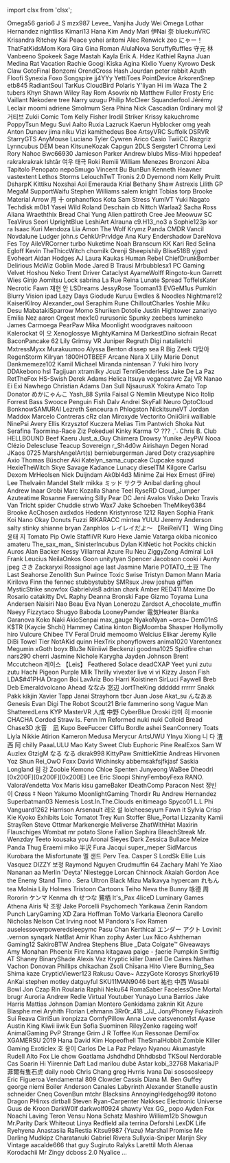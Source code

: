 ﻿import clsx from 'clsx';


<!-- Reminder that not only HTML chars have to be escaped, MDX chars also need to be (such as a space followed by an underscore). -->
<Patronelt k="0" ias="1" sp="0" >Omega56</Patronelt> <Patronelt k="0" ias="0" sp="0" >gario6</Patronelt> <Patronelt k="0" ias="1" sp="0" >J S</Patronelt> <Patronelt k="0" ias="1" sp="0" >mzx987</Patronelt> <Patronelt k="0" ias="1" sp="0" >Levee&#0095;</Patronelt> 
<Patronelt k="0" ias="1" sp="0" >Vanjiha</Patronelt> <Patronelt k="0" ias="0" sp="0" >Judy Wei</Patronelt> <Patronelt k="0" ias="1" sp="0" >Omega</Patronelt> <Patronelt k="0" ias="1" sp="0" >Lothar Hernandez</Patronelt> <Patronelt k="0" ias="1" sp="0" >nightliss</Patronelt> 
<Patronelt k="0" ias="1" sp="0" >Kimari13</Patronelt> <Patronelt k="0" ias="1" sp="0" >Hana Kim</Patronelt> <Patronelt k="0" ias="1" sp="0" >Andy</Patronelt> <Patronelt k="0" ias="1" sp="0" >Mari</Patronelt> <Patronelt k="0" ias="0" sp="0" >伊Nai 奈</Patronelt> 
<Patronelt k="0" ias="1" sp="0" >bluekunVRC</Patronelt> <Patronelt k="0" ias="1" sp="0" >Krisandra Ritchey</Patronelt> <Patronelt k="0" ias="0" sp="0" >Kai Peace</Patronelt> <Patronelt k="0" ias="1" sp="0" >yohei aritomi</Patronelt> <Patronelt k="0" ias="1" sp="0" >Alec Renwick</Patronelt> 
<Patronelt k="0" ias="0" sp="0" >zeo</Patronelt> <Patronelt k="0" ias="1" sp="0" >にゃー！</Patronelt> <Patronelt k="0" ias="1" sp="0" >ThatFatKidsMom</Patronelt> <Patronelt k="0" ias="0" sp="0" >Kora Gira</Patronelt> <Patronelt k="0" ias="1" sp="0" >Gina Roman</Patronelt> 
<Patronelt k="0" ias="1" sp="0" >AlulaNova</Patronelt> <Patronelt k="0" ias="1" sp="0" >ScruffyRuffles</Patronelt> <Patronelt k="0" ias="1" sp="0" >守元 林</Patronelt> <Patronelt k="0" ias="1" sp="0" >Vanbeeno</Patronelt> <Patronelt k="0" ias="1" sp="0" >Spokeek</Patronelt> 
<Patronelt k="0" ias="0" sp="0" >Sage Mastah</Patronelt> <Patronelt k="0" ias="1" sp="0" >Kayla</Patronelt> <Patronelt k="0" ias="0" sp="0" >Erik A&#0046; Hdez</Patronelt> <Patronelt k="0" ias="1" sp="0" >Kathiel Rayna</Patronelt> <Patronelt k="0" ias="1" sp="0" >Juan Medina</Patronelt> 
<Patronelt k="0" ias="1" sp="0" >Rat Vacation</Patronelt> <Patronelt k="0" ias="1" sp="0" >Rachie</Patronelt> <Patronelt k="0" ias="1" sp="0" >Googi</Patronelt> <Patronelt k="0" ias="1" sp="0" >Kiska Agina</Patronelt> <Patronelt k="0" ias="1" sp="0" >Kixlio Yueny</Patronelt> 
<Patronelt k="0" ias="0" sp="0" >Kyrowo</Patronelt> <Patronelt k="0" ias="1" sp="0" >Desk Claw</Patronelt> <Patronelt k="0" ias="0" sp="0" >GotoFinal</Patronelt> <Patronelt k="0" ias="1" sp="0" >Bonzomi</Patronelt> <Patronelt k="0" ias="0" sp="0" >OrendCross</Patronelt> 
<Patronelt k="0" ias="1" sp="0" >Hash Jourdan</Patronelt> <Patronelt k="0" ias="1" sp="0" >peter rabbit</Patronelt> <Patronelt k="0" ias="1" sp="0" >Azuth</Patronelt> <Patronelt k="0" ias="0" sp="0" >Floofi</Patronelt> <Patronelt k="0" ias="1" sp="0" >Synexia Foxo</Patronelt> 
<Patronelt k="0" ias="1" sp="0" >Songspire</Patronelt> <Patronelt k="0" ias="1" sp="0" >jj4YYy</Patronelt> <Patronelt k="0" ias="0" sp="0" >YettiToes</Patronelt> <Patronelt k="0" ias="1" sp="0" >PointDevice</Patronelt> <Patronelt k="0" ias="1" sp="0" >ArkorenSnep</Patronelt> 
<Patronelt k="0" ias="1" sp="0" >etb845</Patronelt> <Patronelt k="0" ias="1" sp="0" >RadiantSoul</Patronelt> <Patronelt k="0" ias="1" sp="0" >TarKus</Patronelt> <Patronelt k="0" ias="0" sp="0" >CloudBird</Patronelt> <Patronelt k="0" ias="0" sp="0" >Polaris</Patronelt> 
<Patronelt k="0" ias="1" sp="0" >Y&#0039;liyan</Patronelt> <Patronelt k="0" ias="1" sp="0" >Hi im Waza</Patronelt> <Patronelt k="0" ias="1" sp="0" >The 2 tubers</Patronelt> <Patronelt k="0" ias="1" sp="0" >Khyn</Patronelt> <Patronelt k="0" ias="1" sp="0" >Shawn Wiley</Patronelt> 
<Patronelt k="0" ias="1" sp="0" >Ray Rom</Patronelt> <Patronelt k="0" ias="1" sp="0" >Asovrix</Patronelt> <Patronelt k="0" ias="1" sp="0" >nb</Patronelt> <Patronelt k="0" ias="0" sp="0" >Matthew Fuller</Patronelt> <Patronelt k="0" ias="0" sp="0" >Frosty</Patronelt> 
<Patronelt k="0" ias="0" sp="0" >Eric Vaillant</Patronelt> <Patronelt k="0" ias="0" sp="0" >Nekodere</Patronelt> <Patronelt k="0" ias="1" sp="0" >tree</Patronelt> <Patronelt k="0" ias="1" sp="0" >Narry</Patronelt> <Patronelt k="0" ias="1" sp="0" >uzugu</Patronelt> 
<Patronelt k="0" ias="1" sp="0" >Philip McCleer</Patronelt> <Patronelt k="0" ias="1" sp="0" >Squanderfool</Patronelt> <Patronelt k="0" ias="1" sp="0" >Jérémy Leclair</Patronelt> <Patronelt k="0" ias="1" sp="0" >moomi</Patronelt> <Patronelt k="0" ias="1" sp="0" >adriene</Patronelt> 
<Patronelt k="0" ias="1" sp="0" >Smolmum</Patronelt> <Patronelt k="0" ias="1" sp="0" >Sera Phina</Patronelt> <Patronelt k="0" ias="1" sp="0" >Nick</Patronelt> <Patronelt k="0" ias="0" sp="0" >Cascadian</Patronelt> <Patronelt k="0" ias="1" sp="0" >0rdinary</Patronelt> 
<Patronelt k="0" ias="1" sp="0" >mol</Patronelt> <Patronelt k="0" ias="1" sp="0" >양거티브</Patronelt> <Patronelt k="0" ias="1" sp="0" >Zukii</Patronelt> <Patronelt k="0" ias="1" sp="0" >Comic Tom</Patronelt> <Patronelt k="0" ias="1" sp="0" >Kelly Fisher</Patronelt> 
<Patronelt k="0" ias="1" sp="0" >Irodil Striker</Patronelt> <Patronelt k="0" ias="1" sp="0" >Krissy</Patronelt> <Patronelt k="0" ias="1" sp="0" >kakuchrome</Patronelt> <Patronelt k="0" ias="0" sp="0" >PoppyTsun</Patronelt> <Patronelt k="0" ias="1" sp="0" >Megu</Patronelt> 
<Patronelt k="0" ias="1" sp="0" >Suvi Aalto</Patronelt> <Patronelt k="0" ias="0" sp="0" >Ruxia</Patronelt> <Patronelt k="0" ias="1" sp="0" >Lazruck</Patronelt> <Patronelt k="0" ias="0" sp="0" >Kaerun</Patronelt> <Patronelt k="0" ias="1" sp="0" >Hyblocker</Patronelt> 
<Patronelt k="0" ias="0" sp="0" >omg yeah</Patronelt> <Patronelt k="0" ias="1" sp="0" >Anton Dunaev</Patronelt> <Patronelt k="0" ias="1" sp="0" >jima niku</Patronelt> <Patronelt k="0" ias="1" sp="0" >Vizi</Patronelt> <Patronelt k="0" ias="0" sp="0" >kamithedeus</Patronelt> 
<Patronelt k="0" ias="1" sp="0" >Bee</Patronelt> <Patronelt k="0" ias="1" sp="0" >ArtsyVRC</Patronelt> <Patronelt k="0" ias="1" sp="0" >Suffolk</Patronelt> <Patronelt k="0" ias="1" sp="0" >DSRVR</Patronelt> <Patronelt k="0" ias="1" sp="0" >StarryGTS</Patronelt> 
<Patronelt k="0" ias="1" sp="0" >AnyMouse</Patronelt> <Patronelt k="0" ias="1" sp="0" >Luciano Tyler</Patronelt> <Patronelt k="0" ias="0" sp="0" >Cywren</Patronelt> <Patronelt k="0" ias="0" sp="0" >Arico</Patronelt> <Patronelt k="0" ias="1" sp="0" >Casio</Patronelt> 
<Patronelt k="0" ias="1" sp="0" >TwiiCC</Patronelt> <Patronelt k="0" ias="1" sp="0" >Razgriz</Patronelt> <Patronelt k="0" ias="0" sp="0" >Lynncubus</Patronelt> <Patronelt k="0" ias="1" sp="0" >DEM bean</Patronelt> <Patronelt k="0" ias="1" sp="0" >KitsuneKozak</Patronelt> 
<Patronelt k="0" ias="1" sp="0" >Capgun</Patronelt> <Patronelt k="0" ias="1" sp="0" >2DLS</Patronelt> <Patronelt k="0" ias="0" sp="0" >Sergster1</Patronelt> <Patronelt k="0" ias="0" sp="0" >Chroma</Patronelt> <Patronelt k="0" ias="1" sp="0" >Lexi</Patronelt> 
<Patronelt k="0" ias="1" sp="0" >Rory</Patronelt> <Patronelt k="0" ias="1" sp="0" >Nahoc</Patronelt> <Patronelt k="0" ias="1" sp="0" >Bwc66930</Patronelt> <Patronelt k="0" ias="1" sp="0" >Jamieson Parker</Patronelt> <Patronelt k="0" ias="0" sp="0" >Andrew</Patronelt> 
<Patronelt k="0" ias="1" sp="0" >blubs</Patronelt> <Patronelt k="0" ias="1" sp="0" >Miss&#0045;Mixi</Patronelt> <Patronelt k="0" ias="1" sp="0" >hppedeaf</Patronelt> <Patronelt k="0" ias="1" sp="0" >rakrakrakrak</Patronelt> <Patronelt k="0" ias="1" sp="0" >Ishtãr</Patronelt> 
<Patronelt k="0" ias="1" sp="0" >여우 태극</Patronelt> <Patronelt k="0" ias="1" sp="0" >Roki</Patronelt> <Patronelt k="0" ias="0" sp="0" >Remiii</Patronelt> <Patronelt k="0" ias="0" sp="0" >William Menezes Bronzoni</Patronelt> <Patronelt k="0" ias="1" sp="0" >Aiba</Patronelt> 
<Patronelt k="0" ias="1" sp="0" >Tapitolo Penopato</Patronelt> <Patronelt k="0" ias="1" sp="0" >nepoSmugo</Patronelt> <Patronelt k="0" ias="1" sp="0" >Vincent Bu</Patronelt> <Patronelt k="0" ias="1" sp="0" >BunBun</Patronelt> <Patronelt k="0" ias="1" sp="0" >Kenneth Heavner</Patronelt> 
<Patronelt k="0" ias="0" sp="0" >vastextent</Patronelt> <Patronelt k="0" ias="0" sp="0" >Lethos Storms</Patronelt> <Patronelt k="0" ias="1" sp="0" >LelouchTwT</Patronelt> <Patronelt k="0" ias="0" sp="0" >Tronis 2&#0046;0</Patronelt> <Patronelt k="0" ias="0" sp="0" >Dyemond</Patronelt> 
<Patronelt k="0" ias="0" sp="0" >nom</Patronelt> <Patronelt k="0" ias="1" sp="0" >Kelly Pruitt</Patronelt> <Patronelt k="0" ias="1" sp="0" >DsharpK</Patronelt> <Patronelt k="0" ias="1" sp="0" >Kittiku</Patronelt> <Patronelt k="0" ias="0" sp="0" >Noxshai</Patronelt> 
<Patronelt k="0" ias="1" sp="0" >Aoi Emerauda</Patronelt> <Patronelt k="0" ias="0" sp="0" >Krial</Patronelt> <Patronelt k="0" ias="1" sp="0" >Bethany Shaw</Patronelt> <Patronelt k="0" ias="0" sp="0" >Astrexis</Patronelt> <Patronelt k="0" ias="0" sp="0" >Lilith GP</Patronelt> 
<Patronelt k="0" ias="1" sp="0" >MegaM</Patronelt> <Patronelt k="0" ias="1" sp="0" >SupportWaifu</Patronelt> <Patronelt k="0" ias="1" sp="0" >Stephen Williams</Patronelt> <Patronelt k="0" ias="0" sp="0" >salem knight</Patronelt> <Patronelt k="0" ias="1" sp="0" >Tobias torp</Patronelt> 
<Patronelt k="0" ias="1" sp="0" >Brooke</Patronelt> <Patronelt k="0" ias="0" sp="0" >Material Arrow</Patronelt> <Patronelt k="0" ias="0" sp="0" >月 十</Patronelt> <Patronelt k="0" ias="1" sp="0" >orphanofkos</Patronelt> <Patronelt k="0" ias="1" sp="0" >Kota</Patronelt> 
<Patronelt k="0" ias="0" sp="0" >Sam</Patronelt> <Patronelt k="0" ias="0" sp="0" >Stress</Patronelt> <Patronelt k="0" ias="0" sp="0" >YumiVT</Patronelt> <Patronelt k="0" ias="1" sp="0" >Yuki Nagato</Patronelt> <Patronelt k="0" ias="1" sp="0" >Techdisk</Patronelt> 
<Patronelt k="0" ias="0" sp="0" >m0b1</Patronelt> <Patronelt k="0" ias="1" sp="0" >Yasei Wild</Patronelt> <Patronelt k="0" ias="1" sp="0" >Roland Deschain</Patronelt> <Patronelt k="0" ias="1" sp="0" >cb</Patronelt> <Patronelt k="0" ias="1" sp="0" >Nittch</Patronelt> 
<Patronelt k="0" ias="0" sp="0" >Warlaa2</Patronelt> <Patronelt k="0" ias="1" sp="0" >Sacha Ross</Patronelt> <Patronelt k="0" ias="1" sp="0" >Aliana</Patronelt> <Patronelt k="0" ias="0" sp="0" >Wraeththix</Patronelt> <Patronelt k="0" ias="1" sp="0" >Bread Chai</Patronelt> 
<Patronelt k="0" ias="0" sp="0" >Yung Alien</Patronelt> <Patronelt k="0" ias="0" sp="0" >pattiroth</Patronelt> <Patronelt k="0" ias="0" sp="0" >Cree Jee</Patronelt> <Patronelt k="0" ias="0" sp="0" >Meowuw SC</Patronelt> <Patronelt k="0" ias="0" sp="0" >TeaVirus</Patronelt> 
<Patronelt k="0" ias="0" sp="0" >Seori</Patronelt> <Patronelt k="0" ias="0" sp="0" >UprightBlue</Patronelt> <Patronelt k="0" ias="0" sp="0" >LeshiArt</Patronelt> <Patronelt k="0" ias="1" sp="0" >Alrauna</Patronelt> <Patronelt k="0" ias="1" sp="0" >c9&#0046;H13&#0095;no3</Patronelt> 
<Patronelt k="0" ias="1" sp="0" >a</Patronelt> <Patronelt k="0" ias="1" sp="0" >Sophie123p</Patronelt> <Patronelt k="0" ias="0" sp="0" >kor ra</Patronelt> <Patronelt k="0" ias="1" sp="0" >Isaac Kuri Mendoza</Patronelt> <Patronelt k="0" ias="0" sp="0" >Lia</Patronelt> 
<Patronelt k="0" ias="1" sp="0" >Amon The Wolf</Patronelt> <Patronelt k="0" ias="1" sp="0" >Krymz Panda</Patronelt> <Patronelt k="0" ias="1" sp="0" >CMDR Vancil</Patronelt> <Patronelt k="0" ias="1" sp="0" >Novdalune</Patronelt> <Patronelt k="0" ias="1" sp="0" >Ludger</Patronelt> 
<Patronelt k="0" ias="1" sp="0" >john&#0046;s</Patronelt> <Patronelt k="0" ias="1" sp="0" >CehkUrPrvldge</Patronelt> <Patronelt k="0" ias="1" sp="0" >Ana Kury</Patronelt> <Patronelt k="0" ias="1" sp="0" >Endershadow</Patronelt> <Patronelt k="0" ias="1" sp="0" >DareNova</Patronelt> 
<Patronelt k="0" ias="1" sp="0" >Fes Toy</Patronelt> <Patronelt k="0" ias="1" sp="0" >AileVRCorner</Patronelt> <Patronelt k="0" ias="1" sp="0" >turbo</Patronelt> <Patronelt k="0" ias="0" sp="0" >Nuketime</Patronelt> <Patronelt k="0" ias="0" sp="0" >Noah Branscum</Patronelt> 
<Patronelt k="0" ias="0" sp="0" >KK</Patronelt> <Patronelt k="0" ias="1" sp="0" >Kari Red</Patronelt> <Patronelt k="0" ias="1" sp="0" >Selina Egloff</Patronelt> <Patronelt k="0" ias="1" sp="0" >Kevin</Patronelt> <Patronelt k="0" ias="1" sp="0" >TheThiccWitch</Patronelt> 
<Patronelt k="0" ias="1" sp="0" >chomilk</Patronelt> <Patronelt k="0" ias="0" sp="0" >Orenji</Patronelt> <Patronelt k="0" ias="1" sp="0" >Sheepishily</Patronelt> <Patronelt k="0" ias="1" sp="0" >Blise518B</Patronelt> <Patronelt k="0" ias="0" sp="0" >yjgvd</Patronelt> 
<Patronelt k="0" ias="1" sp="0" >Evoheart</Patronelt> <Patronelt k="0" ias="1" sp="0" >Aidan Hodges</Patronelt> <Patronelt k="0" ias="0" sp="0" >AJ</Patronelt> <Patronelt k="0" ias="0" sp="0" >Laura Kaukas</Patronelt> <Patronelt k="0" ias="1" sp="0" >Human Rebel</Patronelt> 
<Patronelt k="0" ias="1" sp="0" >ChiefDrunkBomber</Patronelt> <Patronelt k="0" ias="1" sp="0" >Delirious</Patronelt> <Patronelt k="0" ias="1" sp="0" >McWiz</Patronelt> <Patronelt k="0" ias="0" sp="0" >Goblin Mode</Patronelt> <Patronelt k="0" ias="1" sp="0" >Jared B Trausi</Patronelt> 
<Patronelt k="0" ias="1" sp="0" >Mrbubblesx1 PC Gaming</Patronelt> <Patronelt k="0" ias="0" sp="0" >Velvet</Patronelt> <Patronelt k="0" ias="0" sp="0" >Hoshou Neko</Patronelt> <Patronelt k="0" ias="0" sp="0" >Trent Driver</Patronelt> <Patronelt k="0" ias="1" sp="0" >Cataclyst</Patronelt> 
<Patronelt k="0" ias="1" sp="0" >AyameWolff</Patronelt> <Patronelt k="0" ias="1" sp="0" >Ringoto&#0045;kun</Patronelt> <Patronelt k="0" ias="0" sp="0" >Garrett Wies</Patronelt> <Patronelt k="0" ias="1" sp="0" >Ginjo</Patronelt> <Patronelt k="0" ias="1" sp="0" >Aomitsu</Patronelt> 
<Patronelt k="0" ias="1" sp="0" >Lock</Patronelt> <Patronelt k="0" ias="1" sp="0" >sabrina La Rue</Patronelt> <Patronelt k="0" ias="0" sp="0" >Reina</Patronelt> <Patronelt k="0" ias="1" sp="0" >Lunate Spread</Patronelt> <Patronelt k="0" ias="1" sp="0" >ToffelsKater</Patronelt> 
<Patronelt k="0" ias="1" sp="0" >Necrotic Fawn</Patronelt> <Patronelt k="0" ias="1" sp="0" >재현 안</Patronelt> <Patronelt k="0" ias="1" sp="0" >LSDreams</Patronelt> <Patronelt k="0" ias="0" sp="0" >JessyRose</Patronelt> <Patronelt k="0" ias="1" sp="0" >Tooman13</Patronelt> 
<Patronelt k="0" ias="0" sp="0" >EVGeM1us</Patronelt> <Patronelt k="0" ias="1" sp="0" >Pumkin</Patronelt> <Patronelt k="0" ias="1" sp="0" >Blurry Vision</Patronelt> <Patronelt k="0" ias="1" sp="0" >ipad</Patronelt> <Patronelt k="0" ias="1" sp="0" >Lazy Days</Patronelt> 
<Patronelt k="0" ias="0" sp="0" >Giodude</Patronelt> <Patronelt k="0" ias="1" sp="0" >Kuruu</Patronelt> <Patronelt k="0" ias="1" sp="0" >Ewdles &#0038; Noodles</Patronelt> <Patronelt k="0" ias="1" sp="0" >Nightmare12</Patronelt> <Patronelt k="0" ias="1" sp="0" >KaiserKilroy</Patronelt> 
<Patronelt k="0" ias="1" sp="0" >Alexander&#0095;owl</Patronelt> <Patronelt k="0" ias="0" sp="0" >Seraphim Rune</Patronelt> <Patronelt k="0" ias="1" sp="0" >ChilloutCharles</Patronelt> <Patronelt k="0" ias="1" sp="0" >Yoshie</Patronelt> <Patronelt k="0" ias="1" sp="0" >Miku Desu</Patronelt> 
<Patronelt k="0" ias="1" sp="0" >MabatakiSparrow</Patronelt> <Patronelt k="0" ias="1" sp="0" >Momo Shuriken</Patronelt> <Patronelt k="0" ias="1" sp="0" >Dotolie</Patronelt> <Patronelt k="0" ias="1" sp="0" >Justin Hightower</Patronelt> <Patronelt k="0" ias="1" sp="0" >zanariyo</Patronelt> 
<Patronelt k="0" ias="1" sp="0" >Emilia</Patronelt> <Patronelt k="0" ias="1" sp="0" >Nez</Patronelt> <Patronelt k="0" ias="1" sp="0" >aaron</Patronelt> <Patronelt k="0" ias="0" sp="0" >Orgest</Patronelt> <Patronelt k="0" ias="0" sp="0" >mex1c0</Patronelt> 
<Patronelt k="0" ias="1" sp="0" >rurusonic</Patronelt> <Patronelt k="0" ias="0" sp="0" >Spunky</Patronelt> <Patronelt k="0" ias="0" sp="0" >zeebees</Patronelt> <Patronelt k="0" ias="1" sp="0" >lumineko</Patronelt> <Patronelt k="0" ias="1" sp="0" >James Carmoega</Patronelt> 
<Patronelt k="0" ias="1" sp="0" >PearPaw</Patronelt> <Patronelt k="0" ias="1" sp="0" >Mika Moonlight</Patronelt> <Patronelt k="0" ias="0" sp="0" >woodgraves</Patronelt> <Patronelt k="0" ias="1" sp="0" >naitooon</Patronelt> <Patronelt k="0" ias="1" sp="0" >Kalerockat</Patronelt> 
<Patronelt k="0" ias="1" sp="0" >이 오</Patronelt> <Patronelt k="0" ias="1" sp="0" >Xenoglossye</Patronelt> <Patronelt k="0" ias="1" sp="0" >MightyKamina</Patronelt> <Patronelt k="0" ias="1" sp="0" >M</Patronelt> <Patronelt k="0" ias="1" sp="0" >DarkestDino</Patronelt> 
<Patronelt k="0" ias="0" sp="0" >siofrain</Patronelt> <Patronelt k="0" ias="0" sp="0" >Recat</Patronelt> <Patronelt k="0" ias="1" sp="0" >BaconPancake 62</Patronelt> <Patronelt k="0" ias="0" sp="0" >Lily</Patronelt> <Patronelt k="0" ias="1" sp="0" >Grimsy VR</Patronelt> 
<Patronelt k="0" ias="0" sp="0" >Juniper Regruth</Patronelt> <Patronelt k="0" ias="1" sp="0" >Digi</Patronelt> <Patronelt k="0" ias="0" sp="0" >natalietchi</Patronelt> <Patronelt k="0" ias="0" sp="0" >MxtressMyxx</Patronelt> <Patronelt k="0" ias="1" sp="0" >Murakuumoo</Patronelt> 
<Patronelt k="0" ias="1" sp="0" >Alyssa Benton</Patronelt> <Patronelt k="0" ias="0" sp="0" >dissep</Patronelt> <Patronelt k="0" ias="1" sp="0" >sea R</Patronelt> <Patronelt k="0" ias="1" sp="0" >Big Zeek</Patronelt> <Patronelt k="0" ias="1" sp="0" >다맞아</Patronelt> 
<Patronelt k="0" ias="1" sp="0" >RegenStorm</Patronelt> <Patronelt k="0" ias="1" sp="0" >Kilryan</Patronelt> <Patronelt k="0" ias="0" sp="0" >1800HOTBEEF</Patronelt> <Patronelt k="0" ias="0" sp="0" >Arcane</Patronelt> <Patronelt k="0" ias="1" sp="0" >Nara X</Patronelt> 
<Patronelt k="0" ias="0" sp="0" >Lilly Marie</Patronelt> <Patronelt k="0" ias="1" sp="0" >Donut</Patronelt> <Patronelt k="0" ias="0" sp="0" >Dankmemeze102 Kamil</Patronelt> <Patronelt k="0" ias="1" sp="0" >Michael Miranda</Patronelt> <Patronelt k="0" ias="1" sp="0" >nintensan 7</Patronelt> 
<Patronelt k="0" ias="1" sp="0" >Yuki hiro</Patronelt> <Patronelt k="0" ias="1" sp="0" >Ivory</Patronelt> <Patronelt k="0" ias="1" sp="0" >DDAkebono</Patronelt> <Patronelt k="0" ias="0" sp="0" >hsl</Patronelt> <Patronelt k="0" ias="1" sp="0" >Tagijuan</Patronelt> 
<Patronelt k="0" ias="0" sp="0" >xtramilky</Patronelt> <Patronelt k="0" ias="1" sp="0" >Jcuzi</Patronelt> <Patronelt k="0" ias="1" sp="0" >TenriGenderless</Patronelt> <Patronelt k="0" ias="1" sp="0" >Jake De La Paz</Patronelt> <Patronelt k="0" ias="1" sp="0" >RetTheFox</Patronelt> 
<Patronelt k="0" ias="0" sp="0" >HS&#0045;Swish</Patronelt> <Patronelt k="0" ias="1" sp="0" >Derek Adams</Patronelt> <Patronelt k="0" ias="1" sp="0" >Helica Itsuya</Patronelt> <Patronelt k="0" ias="1" sp="0" >vegancatvrc</Patronelt> <Patronelt k="0" ias="0" sp="0" >Zaj VR</Patronelt> 
<Patronelt k="0" ias="0" sp="0" >Nanao Ei</Patronelt> <Patronelt k="0" ias="1" sp="0" >Exi Nawhego</Patronelt> <Patronelt k="0" ias="1" sp="0" >Christian Adams</Patronelt> <Patronelt k="0" ias="0" sp="0" >Dan Sull</Patronelt> <Patronelt k="0" ias="0" sp="0" >NjsaurusX</Patronelt> 
<Patronelt k="0" ias="0" sp="0" >Yokira Amato</Patronelt> <Patronelt k="0" ias="0" sp="0" >Top Donator</Patronelt> <Patronelt k="0" ias="0" sp="0" >めかにゃんこ</Patronelt> <Patronelt k="0" ias="1" sp="0" >Yash&#0095;88</Patronelt> <Patronelt k="0" ias="1" sp="0" >Syrila</Patronelt> 
<Patronelt k="0" ias="0" sp="0" >Faisal G</Patronelt> <Patronelt k="0" ias="1" sp="0" >Nemlin</Patronelt> <Patronelt k="0" ias="0" sp="0" >Mieutype Nico</Patronelt> <Patronelt k="0" ias="0" sp="0" >Itolip</Patronelt> <Patronelt k="0" ias="0" sp="0" >Forrest</Patronelt> 
<Patronelt k="0" ias="1" sp="0" >Bass</Patronelt> <Patronelt k="0" ias="1" sp="0" >Swooce</Patronelt> <Patronelt k="0" ias="1" sp="0" >Penguin Fish</Patronelt> <Patronelt k="0" ias="0" sp="0" >Dalv Andrei</Patronelt> <Patronelt k="0" ias="1" sp="0" >SkyFall</Patronelt> 
<Patronelt k="0" ias="1" sp="0" >Neuro</Patronelt> <Patronelt k="0" ias="0" sp="0" >OptoCloud</Patronelt> <Patronelt k="0" ias="1" sp="0" >BonknowSAMURAI</Patronelt> <Patronelt k="0" ias="0" sp="0" >Lezreth Senceura</Patronelt> <Patronelt k="0" ias="1" sp="0" >n</Patronelt> 
<Patronelt k="0" ias="0" sp="0" >Phlogston</Patronelt> <Patronelt k="0" ias="0" sp="0" >NickitsuneVT</Patronelt> <Patronelt k="0" ias="0" sp="0" >Jordan Maddox</Patronelt> <Patronelt k="0" ias="0" sp="0" >Marcelo Contreras</Patronelt> <Patronelt k="0" ias="0" sp="0" >cRz clan</Patronelt> 
<Patronelt k="0" ias="0" sp="0" >Miroxyde</Patronelt> <Patronelt k="0" ias="0" sp="0" >Vectorito</Patronelt> <Patronelt k="0" ias="0" sp="0" >OniiGirii</Patronelt> <Patronelt k="0" ias="0" sp="0" >walllable</Patronelt> <Patronelt k="0" ias="0" sp="0" >NinePsi</Patronelt> 
<Patronelt k="0" ias="0" sp="0" >Avery Ellis</Patronelt> <Patronelt k="0" ias="0" sp="0" >Krzysztof Kuczera</Patronelt> <Patronelt k="0" ias="0" sp="0" >Melias</Patronelt> <Patronelt k="0" ias="1" sp="0" >Tim Pantwich</Patronelt> <Patronelt k="0" ias="1" sp="0" >Shoka Nut</Patronelt> 
<Patronelt k="0" ias="0" sp="0" >Serafina Taormina&#0045;Race</Patronelt> <Patronelt k="0" ias="0" sp="0" >Ziz</Patronelt> <Patronelt k="0" ias="1" sp="0" >Pokeduel</Patronelt> <Patronelt k="0" ias="1" sp="0" >Kinky Karma</Patronelt> <Patronelt k="0" ias="1" sp="0" >♡ &#0063;&#0063;&#0063; ˎˊ˗</Patronelt> 
<Patronelt k="0" ias="1" sp="0" >Chris B&#0046;</Patronelt> <Patronelt k="0" ias="0" sp="0" >Club HELLBOUND</Patronelt> <Patronelt k="0" ias="1" sp="0" >Beef Kaeru</Patronelt> <Patronelt k="0" ias="0" sp="0" >Just&#0095;a&#0095;Guy</Patronelt> <Patronelt k="0" ias="0" sp="0" >Chiimera</Patronelt> 
<Patronelt k="0" ias="1" sp="0" >Drowsy</Patronelt> <Patronelt k="0" ias="1" sp="0" >Yunike</Patronelt> <Patronelt k="0" ias="1" sp="0" >JeyPW</Patronelt> <Patronelt k="0" ias="0" sp="0" >Nooa</Patronelt> <Patronelt k="0" ias="0" sp="0" >Clézio Delescluse</Patronelt> 
<Patronelt k="0" ias="0" sp="0" >Teacup Sovereign</Patronelt> <Patronelt k="0" ias="0" sp="0" >r&#0095;Sh4d0w</Patronelt> <Patronelt k="0" ias="0" sp="0" >Airishayn</Patronelt> <Patronelt k="0" ias="0" sp="0" >Degen</Patronelt> <Patronelt k="0" ias="0" sp="0" >Norad</Patronelt> 
<Patronelt k="0" ias="0" sp="0" >JKaos 0725</Patronelt> <Patronelt k="0" ias="1" sp="0" >MarshAngelArt&#0040;s&#0041;</Patronelt> <Patronelt k="0" ias="0" sp="0" >bernieburgerman</Patronelt> <Patronelt k="0" ias="0" sp="0" >Jared Doty</Patronelt> <Patronelt k="0" ias="1" sp="0" >crazysaphire</Patronelt> 
<Patronelt k="0" ias="0" sp="0" >Axio</Patronelt> <Patronelt k="0" ias="1" sp="0" >Thomas Büscher</Patronelt> <Patronelt k="0" ias="1" sp="0" >Aki</Patronelt> <Patronelt k="0" ias="0" sp="0" >Katelyn&#0095;sama&#0095;cupcake Cupcake squad</Patronelt> <Patronelt k="0" ias="0" sp="0" >HexieTheWitch</Patronelt> 
<Patronelt k="0" ias="1" sp="0" >Skye Savage</Patronelt> <Patronelt k="0" ias="1" sp="0" >Kadance Lunacy</Patronelt> <Patronelt k="0" ias="0" sp="0" >dieselTM</Patronelt> <Patronelt k="0" ias="0" sp="0" >Kilgore</Patronelt> <Patronelt k="0" ias="1" sp="0" >Carlsu</Patronelt> 
<Patronelt k="0" ias="0" sp="0" >Dexom</Patronelt> <Patronelt k="0" ias="0" sp="0" >MrHeolsen</Patronelt> <Patronelt k="0" ias="0" sp="0" >Nick Duijndam</Patronelt> <Patronelt k="0" ias="0" sp="0" >Ak0bl4d3</Patronelt> <Patronelt k="0" ias="0" sp="0" >Minime</Patronelt> 
<Patronelt k="0" ias="1" sp="0" >Zai Hex</Patronelt> <Patronelt k="0" ias="1" sp="0" >Ernest &#0040;iFire&#0041; Lee</Patronelt> <Patronelt k="0" ias="1" sp="0" >Thelvaën Mandel</Patronelt> <Patronelt k="0" ias="0" sp="0" >Stellr</Patronelt> <Patronelt k="0" ias="0" sp="0" >mikka</Patronelt> 
<Patronelt k="0" ias="1" sp="0" >ミッド サクラ</Patronelt> <Patronelt k="0" ias="1" sp="0" >Anibal</Patronelt> <Patronelt k="0" ias="1" sp="0" >darling ghoul</Patronelt> <Patronelt k="0" ias="1" sp="0" >Andrew</Patronelt> <Patronelt k="0" ias="1" sp="0" >Inaar</Patronelt> 
<Patronelt k="0" ias="0" sp="0" >Grobi</Patronelt> <Patronelt k="0" ias="0" sp="0" >Marc Kozalla</Patronelt> <Patronelt k="0" ias="1" sp="0" >Shane Teel</Patronelt> <Patronelt k="0" ias="0" sp="0" >RyseRD</Patronelt> <Patronelt k="0" ias="1" sp="0" >Cloud&#0095;Jumper</Patronelt> 
<Patronelt k="0" ias="1" sp="0" >Azuteatime</Patronelt> <Patronelt k="0" ias="0" sp="0" >Rosanne Faerwing</Patronelt> <Patronelt k="0" ias="0" sp="0" >Silly Pear</Patronelt> <Patronelt k="0" ias="0" sp="0" >DC</Patronelt> <Patronelt k="0" ias="0" sp="0" >Jeni Avalos</Patronelt> 
<Patronelt k="0" ias="1" sp="0" >Visko</Patronelt> <Patronelt k="0" ias="1" sp="0" >Deko</Patronelt> <Patronelt k="0" ias="1" sp="0" >Travis Van Tricht</Patronelt> <Patronelt k="0" ias="0" sp="0" >spider</Patronelt> <Patronelt k="0" ias="0" sp="0" >Chuddie</Patronelt> 
<Patronelt k="0" ias="0" sp="0" >strwb</Patronelt> <Patronelt k="0" ias="0" sp="0" >Wax7</Patronelt> <Patronelt k="0" ias="0" sp="0" >Jake Schoeben</Patronelt> <Patronelt k="0" ias="1" sp="0" >TheMikey6384</Patronelt> <Patronelt k="0" ias="0" sp="0" >Brooke</Patronelt> 
<Patronelt k="0" ias="1" sp="0" >AcChosen</Patronelt> <Patronelt k="0" ias="0" sp="0" >axdxdos</Patronelt> <Patronelt k="0" ias="0" sp="0" >Hedenn</Patronelt> <Patronelt k="0" ias="0" sp="0" >Kristynrose 1212</Patronelt> <Patronelt k="0" ias="0" sp="0" >Rayen</Patronelt> 
<Patronelt k="0" ias="0" sp="0" >Sophia</Patronelt> <Patronelt k="0" ias="0" sp="0" >Frank</Patronelt> <Patronelt k="0" ias="1" sp="0" >Koi Nano</Patronelt> <Patronelt k="0" ias="0" sp="0" >Okay Donuts</Patronelt> <Patronelt k="0" ias="1" sp="0" >Fuzzi</Patronelt> 
<Patronelt k="0" ias="0" sp="0" >RIKARACC</Patronelt> <Patronelt k="0" ias="0" sp="0" >mintea</Patronelt> <Patronelt k="0" ias="0" sp="0" >YUUU</Patronelt> <Patronelt k="0" ias="1" sp="0" >Jeremy Anderson</Patronelt> <Patronelt k="0" ias="0" sp="0" >salty</Patronelt> 
<Patronelt k="0" ias="1" sp="0" >stinky</Patronelt> <Patronelt k="0" ias="0" sp="0" >shianne bryan</Patronelt> <Patronelt k="0" ias="0" sp="0" >Zanphlos</Patronelt> <Patronelt k="0" ias="1" sp="0" >レイレイだよ～ 【ReiReiVT】</Patronelt> <Patronelt k="0" ias="1" sp="0" >Wing Ding</Patronelt> 
<Patronelt k="0" ias="0" sp="0" >윤태 지</Patronelt> <Patronelt k="0" ias="0" sp="0" >Tomato</Patronelt> <Patronelt k="0" ias="0" sp="0" >Pip Owle</Patronelt> <Patronelt k="0" ias="0" sp="0" >StaffiiVR</Patronelt> <Patronelt k="0" ias="0" sp="0" >Kuro Hexe</Patronelt> 
<Patronelt k="0" ias="0" sp="0" >Jamie Vatarga</Patronelt> <Patronelt k="0" ias="1" sp="0" >okiba niconico</Patronelt> <Patronelt k="0" ias="0" sp="0" >amateru</Patronelt> <Patronelt k="0" ias="1" sp="0" >The&#0095;sax&#0095;man&#0095;</Patronelt> <Patronelt k="0" ias="0" sp="0" >SinisterIncubus</Patronelt> 
<Patronelt k="0" ias="0" sp="0" >Dylan</Patronelt> <Patronelt k="0" ias="0" sp="0" >KitNetic</Patronelt> <Patronelt k="0" ias="0" sp="0" >hot Pockits chickin</Patronelt> <Patronelt k="0" ias="0" sp="0" >Auros</Patronelt> <Patronelt k="0" ias="0" sp="0" >Alan Backer</Patronelt> 
<Patronelt k="0" ias="1" sp="0" >Nessy Villarreal</Patronelt> <Patronelt k="0" ias="1" sp="0" >Azure</Patronelt> <Patronelt k="0" ias="1" sp="0" >Ru Neu</Patronelt> <Patronelt k="0" ias="0" sp="0" >ZiggyZong</Patronelt> <Patronelt k="0" ias="0" sp="0" >Admiral Loli</Patronelt> 
<Patronelt k="0" ias="0" sp="0" >Frank</Patronelt> <Patronelt k="0" ias="0" sp="0" >Leucius</Patronelt> <Patronelt k="0" ias="1" sp="0" >NeilaOnkos</Patronelt> <Patronelt k="0" ias="1" sp="0" >Goon</Patronelt> <Patronelt k="0" ias="0" sp="0" >unitytyan</Patronelt> 
<Patronelt k="0" ias="0" sp="0" >Spencer Jacobson</Patronelt> <Patronelt k="0" ias="0" sp="0" >cooki i</Patronelt> <Patronelt k="0" ias="0" sp="0" >Aunty jpeg</Patronelt> <Patronelt k="0" ias="1" sp="0" >さき</Patronelt> <Patronelt k="0" ias="0" sp="0" >Zackaryxi Rossignol</Patronelt> 
<Patronelt k="0" ias="0" sp="0" >age last</Patronelt> <Patronelt k="0" ias="1" sp="0" >Jasmine Marie</Patronelt> <Patronelt k="0" ias="0" sp="0" >POTATO&#0095;土豆</Patronelt> <Patronelt k="0" ias="1" sp="0" >The Last Seahorse</Patronelt> <Patronelt k="0" ias="0" sp="0" >Zenolith</Patronelt> 
<Patronelt k="0" ias="0" sp="0" >Sun Pwince</Patronelt> <Patronelt k="0" ias="1" sp="0" >Toxic Swise</Patronelt> <Patronelt k="0" ias="0" sp="0" >Tristyn</Patronelt> <Patronelt k="0" ias="0" sp="0" >Damon Mann</Patronelt> <Patronelt k="0" ias="0" sp="0" >Maria Kirilova</Patronelt> 
<Patronelt k="0" ias="1" sp="0" >Finn the fennec</Patronelt> <Patronelt k="0" ias="0" sp="0" >stubbystubby</Patronelt> <Patronelt k="0" ias="0" sp="0" >SMRsux Jrew</Patronelt> <Patronelt k="0" ias="1" sp="0" >joshua giffen</Patronelt> <Patronelt k="0" ias="0" sp="0" >MysticStrike</Patronelt> 
<Patronelt k="0" ias="0" sp="0" >snowfox</Patronelt> <Patronelt k="0" ias="1" sp="0" >Gabrielvis8</Patronelt> <Patronelt k="0" ias="0" sp="0" >adrian chark</Patronelt> <Patronelt k="0" ias="0" sp="0" >Amber</Patronelt> <Patronelt k="0" ias="1" sp="0" >RED411</Patronelt> 
<Patronelt k="0" ias="0" sp="0" >Maxime Do Rosario</Patronelt> <Patronelt k="0" ias="0" sp="0" >catakitty</Patronelt> <Patronelt k="0" ias="0" sp="0" >DvL Raphy</Patronelt> <Patronelt k="0" ias="0" sp="0" >Deanna Bronski</Patronelt> <Patronelt k="0" ias="1" sp="0" >Fape</Patronelt> 
<Patronelt k="0" ias="0" sp="0" >Gizmo</Patronelt> <Patronelt k="0" ias="1" sp="0" >Toyama</Patronelt> <Patronelt k="0" ias="0" sp="0" >Luna Andersen</Patronelt> <Patronelt k="0" ias="1" sp="0" >Naisiri Nao</Patronelt> <Patronelt k="0" ias="0" sp="0" >Beau</Patronelt> 
<Patronelt k="0" ias="1" sp="0" >Eva Nyan</Patronelt> <Patronelt k="0" ias="0" sp="0" >Lonerozu</Patronelt> <Patronelt k="0" ias="1" sp="0" >Zardsot</Patronelt> <Patronelt k="0" ias="1" sp="0" >A&#0095;chocolate&#0095;muffin</Patronelt> <Patronelt k="0" ias="0" sp="0" >Naeyy</Patronelt> 
<Patronelt k="0" ias="0" sp="0" >Fizzytaco</Patronelt> <Patronelt k="0" ias="0" sp="0" >Shugyo</Patronelt> <Patronelt k="0" ias="0" sp="0" >Baboda</Patronelt> <Patronelt k="0" ias="1" sp="0" >LooneyPwnder</Patronelt> <Patronelt k="0" ias="0" sp="0" >電気Heater</Patronelt> 
<Patronelt k="0" ias="1" sp="0" >Bianka Garanova</Patronelt> <Patronelt k="0" ias="1" sp="0" >Koko Naki</Patronelt> <Patronelt k="0" ias="1" sp="0" >AkioSenpai</Patronelt> <Patronelt k="0" ias="0" sp="0" >max&#0095;gauge</Patronelt> <Patronelt k="0" ias="0" sp="0" >NyakoNyan</Patronelt> 
<Patronelt k="0" ias="1" sp="0" >&#0126;orca&#0126;</Patronelt> <Patronelt k="0" ias="0" sp="0" >Dem01nS</Patronelt> <Patronelt k="0" ias="1" sp="0" >K&#0036;TR &#0040;Kaycie Shchi&#0041;</Patronelt> <Patronelt k="0" ias="0" sp="0" >Hammey</Patronelt> <Patronelt k="0" ias="0" sp="0" >Catina</Patronelt> 
<Patronelt k="0" ias="1" sp="0" >kinton</Patronelt> <Patronelt k="0" ias="1" sp="0" >BigMoomba</Patronelt> <Patronelt k="0" ias="1" sp="0" >Shasper</Patronelt> <Patronelt k="0" ias="0" sp="0" >Hollymolly</Patronelt> <Patronelt k="0" ias="0" sp="0" >hiro</Patronelt> 
<Patronelt k="0" ias="0" sp="0" >Vulcure</Patronelt> <Patronelt k="0" ias="0" sp="0" >Chibee TV</Patronelt> <Patronelt k="0" ias="1" sp="0" >Feral Druid</Patronelt> <Patronelt k="0" ias="0" sp="0" >memoomo</Patronelt> <Patronelt k="0" ias="1" sp="0" >Welcius</Patronelt> 
<Patronelt k="0" ias="1" sp="0" >Elikar</Patronelt> <Patronelt k="0" ias="1" sp="0" >Jeremy</Patronelt> <Patronelt k="0" ias="1" sp="0" >Kylie</Patronelt> <Patronelt k="0" ias="0" sp="0" >DiBi</Patronelt> <Patronelt k="0" ias="0" sp="0" >Towel Tier</Patronelt> 
<Patronelt k="0" ias="0" sp="0" >NotAKid</Patronelt> <Patronelt k="0" ias="1" sp="0" >quinn</Patronelt> <Patronelt k="0" ias="0" sp="0" >HexTrix</Patronelt> <Patronelt k="0" ias="0" sp="0" >phonyflowers</Patronelt> <Patronelt k="0" ias="0" sp="0" >anima1020</Patronelt> 
<Patronelt k="0" ias="0" sp="0" >Varentonex</Patronelt> <Patronelt k="0" ias="1" sp="0" >Megumin</Patronelt> <Patronelt k="0" ias="0" sp="0" >xGoth boyx</Patronelt> <Patronelt k="0" ias="1" sp="0" >Blu3e</Patronelt> <Patronelt k="0" ias="0" sp="0" >Niiniiwi</Patronelt> 
<Patronelt k="0" ias="1" sp="0" >Beckenzi</Patronelt> <Patronelt k="0" ias="0" sp="0" >goodma1025</Patronelt> <Patronelt k="0" ias="0" sp="0" >Spidfire chan</Patronelt> <Patronelt k="0" ias="1" sp="0" >nars290</Patronelt> <Patronelt k="0" ias="0" sp="0" >cherri</Patronelt> 
<Patronelt k="0" ias="0" sp="0" >Jasmine Nichole</Patronelt> <Patronelt k="0" ias="1" sp="0" >Karygha</Patronelt> <Patronelt k="0" ias="0" sp="0" >Jayden Johnson</Patronelt> <Patronelt k="0" ias="0" sp="0" >Brent Mccutcheon</Patronelt> <Patronelt k="0" ias="0" sp="0" >레이스 【Leis】</Patronelt> 
<Patronelt k="0" ias="0" sp="0" >Feathered Solace</Patronelt> <Patronelt k="0" ias="0" sp="0" >deadCXAP</Patronelt> <Patronelt k="0" ias="1" sp="0" >Yeet</Patronelt> <Patronelt k="0" ias="1" sp="0" >yuni</Patronelt> <Patronelt k="0" ias="0" sp="0" >zutu zutu</Patronelt> 
<Patronelt k="0" ias="1" sp="0" >Hachi Pigeon</Patronelt> <Patronelt k="0" ias="0" sp="0" >Purple Milk</Patronelt> <Patronelt k="0" ias="0" sp="0" >Thrilly</Patronelt> <Patronelt k="0" ias="0" sp="0" >vivexter live</Patronelt> <Patronelt k="0" ias="0" sp="0" >vi vi</Patronelt> 
<Patronelt k="0" ias="0" sp="0" >Kizzy</Patronelt> <Patronelt k="0" ias="1" sp="0" >Jason Fish</Patronelt> <Patronelt k="0" ias="1" sp="0" >LDA&#0036;&#0035;41PHA</Patronelt> <Patronelt k="0" ias="0" sp="0" >Dragon Boi</Patronelt> <Patronelt k="0" ias="1" sp="0" >LavAriz</Patronelt> 
<Patronelt k="0" ias="0" sp="0" >Boo</Patronelt> <Patronelt k="0" ias="0" sp="0" >Harri Koistinen</Patronelt> <Patronelt k="0" ias="0" sp="0" >SirLuci</Patronelt> <Patronelt k="0" ias="1" sp="0" >Faywell</Patronelt> <Patronelt k="0" ias="0" sp="0" >Breb Deb</Patronelt> 
<Patronelt k="0" ias="1" sp="0" >Emeraldvolcano</Patronelt> <Patronelt k="0" ias="1" sp="0" >Ahead</Patronelt> <Patronelt k="0" ias="1" sp="0" >ななみ 窓辺</Patronelt> <Patronelt k="0" ias="1" sp="0" >JortTheKing</Patronelt> <Patronelt k="0" ias="0" sp="0" >dddddd rrrrrr</Patronelt> 
<Patronelt k="0" ias="0" sp="0" >Snakk Pakk</Patronelt> <Patronelt k="0" ias="0" sp="0" >kikjin</Patronelt> <Patronelt k="0" ias="1" sp="0" >Xavier Tapp</Patronelt> <Patronelt k="0" ias="0" sp="0" >Janai Strayhorn</Patronelt> <Patronelt k="0" ias="1" sp="0" >tbcr</Patronelt> 
<Patronelt k="0" ias="0" sp="0" >Juan Jose</Patronelt> <Patronelt k="0" ias="0" sp="0" >Akat&#0095;su</Patronelt> <Patronelt k="0" ias="1" sp="0" >んなあぁ</Patronelt> <Patronelt k="0" ias="1" sp="0" >Genesis Evan</Patronelt> <Patronelt k="0" ias="0" sp="0" >Digi The Robot</Patronelt> 
<Patronelt k="0" ias="0" sp="0" >Scout21</Patronelt> <Patronelt k="0" ias="1" sp="0" >Brie</Patronelt> <Patronelt k="0" ias="0" sp="0" >fammerino</Patronelt> <Patronelt k="0" ias="1" sp="0" >song</Patronelt> <Patronelt k="0" ias="1" sp="0" >Vague Man</Patronelt> 
<Patronelt k="0" ias="0" sp="0" >ShatteredLens</Patronelt> <Patronelt k="0" ias="0" sp="0" >KYP</Patronelt> <Patronelt k="0" ias="0" sp="0" >MasterVR</Patronelt> <Patronelt k="0" ias="0" sp="0" >人成 中野</Patronelt> <Patronelt k="0" ias="1" sp="0" >CyberBlue</Patronelt> 
<Patronelt k="0" ias="1" sp="0" >Droski</Patronelt> <Patronelt k="0" ias="0" sp="0" >라미 히</Patronelt> <Patronelt k="0" ias="1" sp="0" >moonie</Patronelt> <Patronelt k="0" ias="0" sp="0" >CHACHA</Patronelt> <Patronelt k="0" ias="0" sp="0" >Corded Straw</Patronelt> 
<Patronelt k="0" ias="0" sp="0" >Is&#0046;</Patronelt> <Patronelt k="0" ias="0" sp="0" >Fenn</Patronelt> <Patronelt k="0" ias="1" sp="0" >Im Reformed</Patronelt> <Patronelt k="0" ias="1" sp="0" >nuki nuki</Patronelt> <Patronelt k="0" ias="0" sp="0" >Colloid</Patronelt> 
<Patronelt k="0" ias="0" sp="0" >Bread</Patronelt> <Patronelt k="0" ias="0" sp="0" >Chase3D</Patronelt> <Patronelt k="0" ias="1" sp="0" >水音　凪</Patronelt> <Patronelt k="0" ias="0" sp="0" >Kupo</Patronelt> <Patronelt k="0" ias="0" sp="0" >BeeFuccer</Patronelt> 
<Patronelt k="0" ias="0" sp="0" >Cliffu Bordle</Patronelt> <Patronelt k="0" ias="0" sp="0" >ashei</Patronelt> <Patronelt k="0" ias="1" sp="0" >SeanConnery</Patronelt> <Patronelt k="0" ias="0" sp="0" >Toats</Patronelt> <Patronelt k="0" ias="0" sp="0" >Liyla</Patronelt> 
<Patronelt k="0" ias="1" sp="0" >Nikkie</Patronelt> <Patronelt k="0" ias="0" sp="0" >Atirion</Patronelt> <Patronelt k="0" ias="1" sp="0" >Kameron</Patronelt> <Patronelt k="0" ias="0" sp="0" >Medusa</Patronelt> <Patronelt k="0" ias="0" sp="0" >Merycur</Patronelt> 
<Patronelt k="0" ias="0" sp="0" >ArtsUWU</Patronelt> <Patronelt k="0" ias="0" sp="0" >YInyu Xiong</Patronelt> <Patronelt k="0" ias="0" sp="0" >니 다</Patronelt> <Patronelt k="0" ias="0" sp="0" >渣西 阿</Patronelt> <Patronelt k="0" ias="0" sp="0" >chilly</Patronelt> 
<Patronelt k="0" ias="0" sp="0" >PaaaLULU</Patronelt> <Patronelt k="0" ias="1" sp="0" >Mao</Patronelt> <Patronelt k="0" ias="0" sp="0" >Katy Sweet</Patronelt> <Patronelt k="0" ias="0" sp="0" >Club Euphoric</Patronelt> <Patronelt k="0" ias="0" sp="0" >Pine</Patronelt> 
<Patronelt k="0" ias="0" sp="0" >RealExos</Patronelt> <Patronelt k="0" ias="0" sp="0" >Sam W</Patronelt> <Patronelt k="0" ias="0" sp="0" >Auzlex</Patronelt> <Patronelt k="0" ias="1" sp="0" >GtzigM</Patronelt> <Patronelt k="0" ias="0" sp="0" >なる なる</Patronelt> 
<Patronelt k="0" ias="0" sp="0" >dkrak998</Patronelt> <Patronelt k="0" ias="0" sp="0" >KittyPaw</Patronelt> <Patronelt k="0" ias="0" sp="0" >SmittieKittie</Patronelt> <Patronelt k="0" ias="0" sp="0" >Andreas Hirvonen</Patronelt> <Patronelt k="0" ias="0" sp="0" >Yoz Shun</Patronelt> 
<Patronelt k="0" ias="0" sp="0" >Rei&#0095;OwO</Patronelt> <Patronelt k="0" ias="1" sp="0" >Foxx</Patronelt> <Patronelt k="0" ias="1" sp="0" >David Wichinsky</Patronelt> <Patronelt k="0" ias="0" sp="0" >abbemsakfsjfkjasf</Patronelt> <Patronelt k="0" ias="0" sp="0" >Saskia Longland</Patronelt> 
<Patronelt k="0" ias="0" sp="0" >림 강</Patronelt> <Patronelt k="0" ias="0" sp="0" >Zoobie</Patronelt> <Patronelt k="0" ias="0" sp="0" >Kemono</Patronelt> <Patronelt k="0" ias="0" sp="0" >Chloe</Patronelt> <Patronelt k="0" ias="1" sp="0" >Spenten</Patronelt> 
<Patronelt k="0" ias="0" sp="0" >Junyeong</Patronelt> <Patronelt k="0" ias="0" sp="0" >WaBee</Patronelt> <Patronelt k="0" ias="0" sp="0" >Dheodri</Patronelt> <Patronelt k="0" ias="0" sp="0" >&#0091;0x200F&#0093;&#0091;0x200F&#0093;&#0091;0x200E&#0093;</Patronelt> <Patronelt k="0" ias="0" sp="0" >Lee Eric</Patronelt> 
<Patronelt k="0" ias="0" sp="0" >Sloopi</Patronelt> <Patronelt k="0" ias="0" sp="0" >ShinyFemboyFexa</Patronelt> <Patronelt k="0" ias="0" sp="0" >RANO&#0046;</Patronelt> <Patronelt k="0" ias="1" sp="0" >ValoraVendetta</Patronelt> <Patronelt k="0" ias="0" sp="0" >Vox Maris</Patronelt> 
<Patronelt k="0" ias="0" sp="0" >kisu</Patronelt> <Patronelt k="0" ias="0" sp="0" >gameBaker</Patronelt> <Patronelt k="0" ias="0" sp="0" >IDeathComp</Patronelt> <Patronelt k="0" ias="0" sp="0" >Paracon</Patronelt> <Patronelt k="0" ias="0" sp="0" >Nest</Patronelt> 
<Patronelt k="0" ias="0" sp="0" >정빈 이</Patronelt> <Patronelt k="0" ias="0" sp="0" >Crøss ‡</Patronelt> <Patronelt k="0" ias="0" sp="0" >Neon Yakumo</Patronelt> <Patronelt k="0" ias="1" sp="0" >MoonlightGaming</Patronelt> <Patronelt k="0" ias="0" sp="0" >Thordir</Patronelt> 
<Patronelt k="0" ias="0" sp="0" >Ru</Patronelt> <Patronelt k="0" ias="0" sp="0" >Andrew Hernandez</Patronelt> <Patronelt k="0" ias="0" sp="0" >Superbatman03</Patronelt> <Patronelt k="0" ias="1" sp="0" >Nemesis</Patronelt> <Patronelt k="0" ias="0" sp="0" >Lost&#0046;In&#0046;The&#0046;Clouds</Patronelt> 
<Patronelt k="0" ias="1" sp="0" >enitimeago</Patronelt> <Patronelt k="0" ias="0" sp="0" >Spyco01</Patronelt> <Patronelt k="0" ias="0" sp="0" >L&#0046;L</Patronelt> <Patronelt k="0" ias="1" sp="0" >Phi</Patronelt> <Patronelt k="0" ias="0" sp="0" >Vanguard1262</Patronelt> 
<Patronelt k="0" ias="0" sp="0" >Harrison Arsenault</Patronelt> <Patronelt k="0" ias="0" sp="0" >레오 설</Patronelt> <Patronelt k="0" ias="0" sp="0" >lolcheeseyum</Patronelt> <Patronelt k="0" ias="0" sp="0" >Fawn it</Patronelt> <Patronelt k="0" ias="1" sp="0" >Sylvia Crisp</Patronelt> 
<Patronelt k="0" ias="0" sp="0" >Kie Kyoko</Patronelt> <Patronelt k="0" ias="0" sp="0" >Exhibits</Patronelt> <Patronelt k="0" ias="1" sp="0" >Loic Tomatot</Patronelt> <Patronelt k="0" ias="0" sp="0" >Trey Kun</Patronelt> <Patronelt k="0" ias="0" sp="0" >Stoffer</Patronelt> 
<Patronelt k="0" ias="1" sp="0" >Blue&#0095;Portal</Patronelt> <Patronelt k="0" ias="0" sp="0" >Lizzanity</Patronelt> <Patronelt k="0" ias="0" sp="0" >Kamii</Patronelt> <Patronelt k="0" ias="0" sp="0" >StrayRen</Patronelt> <Patronelt k="0" ias="1" sp="0" >Steve Ottmar</Patronelt> 
<Patronelt k="0" ias="0" sp="0" >Markenergie</Patronelt> <Patronelt k="0" ias="0" sp="0" >Meliverse</Patronelt> <Patronelt k="0" ias="0" sp="0" >ZhatWithHat</Patronelt> <Patronelt k="0" ias="0" sp="0" >Maxirin</Patronelt> <Patronelt k="0" ias="0" sp="0" >Flauschiges Wombat</Patronelt> 
<Patronelt k="0" ias="1" sp="0" >mr potato</Patronelt> <Patronelt k="0" ias="0" sp="0" >Slone Fallion</Patronelt> <Patronelt k="0" ias="0" sp="0" >Saphira</Patronelt> <Patronelt k="0" ias="1" sp="0" >BleachStreak</Patronelt> <Patronelt k="0" ias="1" sp="0" >Mr&#0046; Wenzday</Patronelt> 
<Patronelt k="0" ias="1" sp="0" >Teeto</Patronelt> <Patronelt k="0" ias="0" sp="0" >kousaka you</Patronelt> <Patronelt k="0" ias="1" sp="0" >Aronai Sieyes</Patronelt> <Patronelt k="0" ias="0" sp="0" >Dark Zessica</Patronelt> <Patronelt k="0" ias="0" sp="0" >Bullace</Patronelt> 
<Patronelt k="0" ias="0" sp="0" >Meize</Patronelt> <Patronelt k="0" ias="0" sp="0" >Panda Thug</Patronelt> <Patronelt k="0" ias="1" sp="0" >Eraemi</Patronelt> <Patronelt k="0" ias="0" sp="0" >miko 半沢</Patronelt> <Patronelt k="0" ias="0" sp="0" >Fura</Patronelt> 
<Patronelt k="0" ias="0" sp="0" >Jacqui</Patronelt> <Patronelt k="0" ias="0" sp="0" >super&#0095;meper</Patronelt> <Patronelt k="0" ias="0" sp="0" >SidMarcus</Patronelt> <Patronelt k="0" ias="1" sp="0" >Kurobara the Misfortunate</Patronelt> <Patronelt k="0" ias="0" sp="0" >멜 샌드</Patronelt> 
<Patronelt k="0" ias="0" sp="0" >Perv</Patronelt> <Patronelt k="0" ias="0" sp="0" >Tea&#0046;</Patronelt> <Patronelt k="0" ias="0" sp="0" >Casper S</Patronelt> <Patronelt k="0" ias="1" sp="0" >LordSk</Patronelt> <Patronelt k="0" ias="0" sp="0" >Ellie</Patronelt> 
<Patronelt k="0" ias="0" sp="0" >Luis Vasquez</Patronelt> <Patronelt k="0" ias="0" sp="0" >DIZZY</Patronelt> <Patronelt k="0" ias="0" sp="0" >보정</Patronelt> <Patronelt k="0" ias="0" sp="0" >Raymond Nguyen</Patronelt> <Patronelt k="0" ias="0" sp="0" >Crudmuffin 64</Patronelt> 
<Patronelt k="0" ias="0" sp="0" >Zachary Mahl</Patronelt> <Patronelt k="0" ias="0" sp="0" >Ye Xiao</Patronelt> <Patronelt k="0" ias="0" sp="0" >Nananan aa</Patronelt> <Patronelt k="0" ias="1" sp="0" >Merlin &#0039;Deyta&#0039; Niestegge</Patronelt> <Patronelt k="0" ias="0" sp="0" >Lorcan Chinnock</Patronelt> 
<Patronelt k="0" ias="1" sp="0" >Akaiah Gordon</Patronelt> <Patronelt k="0" ias="0" sp="0" >Ace the Enemy Stand</Patronelt> <Patronelt k="0" ias="0" sp="0" >Timo &#0046;</Patronelt> <Patronelt k="0" ias="0" sp="0" >Sera</Patronelt> <Patronelt k="0" ias="0" sp="0" >Ultron Black</Patronelt> 
<Patronelt k="0" ias="0" sp="0" >Mizu Malkavya</Patronelt> <Patronelt k="0" ias="0" sp="0" >hypercam</Patronelt> <Patronelt k="0" ias="0" sp="0" >れもんtea</Patronelt> <Patronelt k="0" ias="1" sp="0" >Molnia</Patronelt> <Patronelt k="0" ias="1" sp="0" >Lily Holmes</Patronelt> 
<Patronelt k="0" ias="0" sp="0" >Tristoon Cartoons</Patronelt> <Patronelt k="0" ias="1" sp="0" >Teiho</Patronelt> <Patronelt k="0" ias="0" sp="0" >Neva the Bunny</Patronelt> <Patronelt k="0" ias="1" sp="0" >咏德 周</Patronelt> <Patronelt k="0" ias="0" sp="0" >Rororin</Patronelt> 
<Patronelt k="0" ias="0" sp="0" >ケンマ Kenma</Patronelt> <Patronelt k="0" ias="1" sp="0" >dh</Patronelt> <Patronelt k="0" ias="1" sp="0" >せつな 鷺栖</Patronelt> <Patronelt k="0" ias="0" sp="0" >It&#0039;s&#0095;Pax</Patronelt> <Patronelt k="0" ias="0" sp="0" >4liceD</Patronelt> 
<Patronelt k="0" ias="0" sp="0" >Luminary Games</Patronelt> <Patronelt k="0" ias="0" sp="0" >Athena Airis</Patronelt> <Patronelt k="0" ias="1" sp="0" >탁 조왕</Patronelt> <Patronelt k="0" ias="1" sp="0" >Jake Porcelli</Patronelt> <Patronelt k="0" ias="0" sp="0" >Psychomech</Patronelt> 
<Patronelt k="0" ias="0" sp="0" >Yarikawa Zenin</Patronelt> <Patronelt k="0" ias="1" sp="0" >Random Punch</Patronelt> <Patronelt k="0" ias="0" sp="0" >LaryGaming XD</Patronelt> <Patronelt k="0" ias="1" sp="0" >Zara Hoffman</Patronelt> <Patronelt k="0" ias="0" sp="0" >ToMo</Patronelt> 
<Patronelt k="0" ias="0" sp="0" >Varkaria</Patronelt> <Patronelt k="0" ias="0" sp="0" >Eleonora Carello</Patronelt> <Patronelt k="0" ias="0" sp="0" >Nicholas Nelson</Patronelt> <Patronelt k="0" ias="1" sp="0" >Cat Irving</Patronelt> <Patronelt k="0" ias="0" sp="0" >noot</Patronelt> 
<Patronelt k="0" ias="0" sp="0" >M</Patronelt> <Patronelt k="0" ias="1" sp="0" >Pandora&#0039;s Fox</Patronelt> <Patronelt k="0" ias="0" sp="0" >Ramen</Patronelt> <Patronelt k="0" ias="0" sp="0" >auselessoverpoweredsleepymc</Patronelt> <Patronelt k="0" ias="0" sp="0" >Pasu Chan</Patronelt> 
<Patronelt k="0" ias="0" sp="0" >Kerthical</Patronelt> <Patronelt k="0" ias="0" sp="0" >エンダー アクト</Patronelt> <Patronelt k="0" ias="0" sp="0" >Lovinit &#0046;vernon</Patronelt> <Patronelt k="0" ias="0" sp="0" >synqark</Patronelt> <Patronelt k="0" ias="1" sp="0" >NatBat</Patronelt> 
<Patronelt k="0" ias="0" sp="0" >Amir Khan</Patronelt> <Patronelt k="0" ias="0" sp="0" >zophy</Patronelt> <Patronelt k="0" ias="0" sp="0" >Aster Lux</Patronelt> <Patronelt k="0" ias="0" sp="0" >Nico</Patronelt> <Patronelt k="0" ias="0" sp="0" >Ashtheman Gaming12</Patronelt> 
<Patronelt k="0" ias="1" sp="0" >SakiroBTW</Patronelt> <Patronelt k="0" ias="1" sp="0" >Andrea Stephens</Patronelt> <Patronelt k="0" ias="0" sp="0" >Blue &#0095;Data</Patronelt> <Patronelt k="0" ias="1" sp="0" >Colgate™ Giveaways</Patronelt> <Patronelt k="0" ias="0" sp="0" >Amy Monahan</Patronelt> 
<Patronelt k="0" ias="0" sp="0" >Phoenix Fire</Patronelt> <Patronelt k="0" ias="0" sp="0" >Kanna kitagawa</Patronelt> <Patronelt k="0" ias="0" sp="0" >paige &#0045; ƒaerie</Patronelt> <Patronelt k="0" ias="0" sp="0" >Pumpkin</Patronelt> <Patronelt k="0" ias="0" sp="0" >Swiftig AT</Patronelt> 
<Patronelt k="0" ias="0" sp="0" >Shaney</Patronelt> <Patronelt k="0" ias="1" sp="0" >BinaryShade</Patronelt> <Patronelt k="0" ias="1" sp="0" >Alexis Vaz</Patronelt> <Patronelt k="0" ias="1" sp="0" >Kryptic killer</Patronelt> <Patronelt k="0" ias="1" sp="0" >Daniel De Caires</Patronelt> 
<Patronelt k="0" ias="1" sp="0" >Nathan Vachon</Patronelt> <Patronelt k="0" ias="1" sp="0" >Donovan Phillips</Patronelt> <Patronelt k="0" ias="1" sp="0" >chikachan</Patronelt> <Patronelt k="0" ias="1" sp="0" >Zsoli</Patronelt> <Patronelt k="0" ias="1" sp="0" >Chīsana Hito</Patronelt> 
<Patronelt k="0" ias="1" sp="0" >Viere</Patronelt> <Patronelt k="0" ias="1" sp="0" >Burning&#0095;Sea</Patronelt> <Patronelt k="0" ias="1" sp="0" >Shima kaze</Patronelt> <Patronelt k="0" ias="1" sp="0" >CrypticViewer123</Patronelt> <Patronelt k="0" ias="1" sp="0" >Rakusu</Patronelt> 
<Patronelt k="0" ias="1" sp="0" >Oave&#0126;</Patronelt> <Patronelt k="0" ias="1" sp="0" >AzzyGote</Patronelt> <Patronelt k="0" ias="1" sp="0" >Korosys</Patronelt> <Patronelt k="0" ias="1" sp="0" >Shxrky619</Patronelt> <Patronelt k="0" ias="1" sp="0" >AnKai</Patronelt> 
<Patronelt k="0" ias="1" sp="0" >stephen motley</Patronelt> <Patronelt k="0" ias="1" sp="0" >datguyful</Patronelt> <Patronelt k="0" ias="1" sp="0" >SKU11MAN9046</Patronelt> <Patronelt k="0" ias="1" sp="0" >bert</Patronelt> <Patronelt k="0" ias="1" sp="0" >祐也 中西</Patronelt> 
<Patronelt k="0" ias="1" sp="0" >Wasabi Bowl</Patronelt> <Patronelt k="0" ias="1" sp="0" >Jon Czap</Patronelt> <Patronelt k="0" ias="1" sp="0" >Rin Roularia</Patronelt> <Patronelt k="0" ias="1" sp="0" >Raphii</Patronelt> <Patronelt k="0" ias="1" sp="0" >Neku64</Patronelt> 
<Patronelt k="0" ias="1" sp="0" >RomaSaber</Patronelt> <Patronelt k="0" ias="1" sp="0" >FacelessOne</Patronelt> <Patronelt k="0" ias="1" sp="0" >Mortal</Patronelt> <Patronelt k="0" ias="1" sp="0" >brugr</Patronelt> <Patronelt k="0" ias="1" sp="0" >Auroria</Patronelt> 
<Patronelt k="0" ias="1" sp="0" >Andrew Redle</Patronelt> <Patronelt k="0" ias="1" sp="0" >Virtual Youtuber Yunayo</Patronelt> <Patronelt k="0" ias="1" sp="0" >Luna Barrios</Patronelt> <Patronelt k="0" ias="1" sp="0" >Jake Harris</Patronelt> <Patronelt k="0" ias="1" sp="0" >Mattias Johnson</Patronelt> 
<Patronelt k="0" ias="1" sp="0" >Damian Montero</Patronelt> <Patronelt k="0" ias="1" sp="0" >Genkidama</Patronelt> <Patronelt k="0" ias="1" sp="0" >zaknin</Patronelt> <Patronelt k="0" ias="1" sp="0" >Kit Azure</Patronelt> <Patronelt k="0" ias="1" sp="0" >Blasphe mei</Patronelt> 
<Patronelt k="0" ias="1" sp="0" >Aryhith</Patronelt> <Patronelt k="0" ias="1" sp="0" >Florian Lehmann</Patronelt> <Patronelt k="0" ias="1" sp="0" >3Rr0r&#0095;418</Patronelt> <Patronelt k="0" ias="1" sp="0" >&#0095;JJ&#0095;</Patronelt> <Patronelt k="0" ias="1" sp="0" >JonyPhoney</Patronelt> 
<Patronelt k="0" ias="1" sp="0" >Fukaziroh Sui</Patronelt> <Patronelt k="0" ias="1" sp="0" >Reava</Patronelt> <Patronelt k="0" ias="1" sp="0" >CirriSun</Patronelt> <Patronelt k="0" ias="1" sp="0" >ironpizza</Patronelt> <Patronelt k="0" ias="1" sp="0" >ComfyPillow</Patronelt> 
<Patronelt k="0" ias="1" sp="0" >Anna Love</Patronelt> <Patronelt k="0" ias="1" sp="0" >catsvenom1st</Patronelt> <Patronelt k="0" ias="1" sp="0" >Ayase</Patronelt> <Patronelt k="0" ias="1" sp="0" >Austin King</Patronelt> <Patronelt k="0" ias="1" sp="0" >Kiwii iiwik</Patronelt> 
<Patronelt k="0" ias="1" sp="0" >Eun</Patronelt> <Patronelt k="0" ias="1" sp="0" >Sofia Suominen</Patronelt> <Patronelt k="0" ias="1" sp="0" >RileyZenko</Patronelt> <Patronelt k="0" ias="1" sp="0" >rageing wolf</Patronelt> <Patronelt k="0" ias="1" sp="0" >AnimalGaming PvP</Patronelt> 
<Patronelt k="0" ias="1" sp="0" >Strange Grim</Patronelt> <Patronelt k="0" ias="1" sp="0" >J R</Patronelt> <Patronelt k="0" ias="1" sp="0" >Toffee Kun</Patronelt> <Patronelt k="0" ias="1" sp="0" >Ressonae</Patronelt> <Patronelt k="0" ias="1" sp="0" >DemiFox</Patronelt> 
<Patronelt k="0" ias="1" sp="0" >XGAMERSU 2019</Patronelt> <Patronelt k="0" ias="1" sp="0" >Hana</Patronelt> <Patronelt k="0" ias="0" sp="0" >David Kim</Patronelt> <Patronelt k="0" ias="0" sp="0" >Hopeofhell</Patronelt> <Patronelt k="0" ias="0" sp="0" >TheSmalHobbit</Patronelt> 
<Patronelt k="0" ias="0" sp="0" >Zombie Killer Gaming</Patronelt> <Patronelt k="0" ias="0" sp="0" >Exoticlex</Patronelt> <Patronelt k="0" ias="0" sp="0" >호 옹이</Patronelt> <Patronelt k="0" ias="0" sp="0" >Carlos De La Paz Pelayo</Patronelt> <Patronelt k="0" ias="0" sp="0" >Nyanou</Patronelt> 
<Patronelt k="0" ias="0" sp="0" >Akumastyle</Patronelt> <Patronelt k="0" ias="0" sp="0" >Rudell</Patronelt> <Patronelt k="0" ias="0" sp="0" >Alto Fox</Patronelt> <Patronelt k="0" ias="0" sp="0" >Lie chow</Patronelt> <Patronelt k="0" ias="0" sp="0" >Goatlama</Patronelt> 
<Patronelt k="0" ias="0" sp="0" >Jshdhdhd Dhhdbsbd</Patronelt> <Patronelt k="0" ias="0" sp="0" >TKSoul</Patronelt> <Patronelt k="0" ias="0" sp="0" >Nerdorable</Patronelt> <Patronelt k="0" ias="0" sp="0" >Cas</Patronelt> <Patronelt k="0" ias="0" sp="0" >Soarin Hi</Patronelt> 
<Patronelt k="0" ias="0" sp="0" >Yiirennie</Patronelt> <Patronelt k="0" ias="0" sp="0" >Daft Lad</Patronelt> <Patronelt k="0" ias="0" sp="0" >marilou dubé</Patronelt> <Patronelt k="0" ias="0" sp="0" >Astar</Patronelt> <Patronelt k="0" ias="0" sp="0" >kobi&#0095;32768</Patronelt> 
<Patronelt k="0" ias="0" sp="0" >MakariaJP</Patronelt> <Patronelt k="0" ias="0" sp="0" >菲爾有隻石虎</Patronelt> <Patronelt k="0" ias="0" sp="0" >daily noob</Patronelt> <Patronelt k="0" ias="0" sp="0" >Chris Chang</Patronelt> <Patronelt k="0" ias="0" sp="0" >greg</Patronelt> 
<Patronelt k="0" ias="0" sp="0" >Hvrris</Patronelt> <Patronelt k="0" ias="0" sp="0" >Ivana Dai</Patronelt> <Patronelt k="0" ias="0" sp="0" >sosososleepy</Patronelt> <Patronelt k="0" ias="0" sp="0" >Eric Figueroa</Patronelt> <Patronelt k="0" ias="0" sp="0" >Vendamental</Patronelt> 
<Patronelt k="0" ias="0" sp="0" >809 Clowder</Patronelt> <Patronelt k="0" ias="0" sp="0" >Cassis</Patronelt> <Patronelt k="0" ias="0" sp="0" >Diana M&#0046;</Patronelt> <Patronelt k="0" ias="0" sp="0" >Ben Guffey</Patronelt> <Patronelt k="0" ias="0" sp="0" >george niemi</Patronelt> 
<Patronelt k="0" ias="0" sp="0" >Boiler</Patronelt> <Patronelt k="0" ias="0" sp="0" >Anderson Canales</Patronelt> <Patronelt k="0" ias="0" sp="0" >Labyrinth</Patronelt> <Patronelt k="0" ias="0" sp="0" >Alexander Stanelle</Patronelt> <Patronelt k="0" ias="0" sp="0" >austin schneider</Patronelt> 
<Patronelt k="0" ias="0" sp="0" >Cneq</Patronelt> <Patronelt k="0" ias="0" sp="0" >CovenBun</Patronelt> <Patronelt k="0" ias="0" sp="0" >mtchr</Patronelt> <Patronelt k="0" ias="0" sp="0" >Blacksins AnnoyingHedgehog99</Patronelt> <Patronelt k="0" ias="0" sp="0" >itotono</Patronelt> 
<Patronelt k="0" ias="0" sp="0" >Dragon PHinxs</Patronelt> <Patronelt k="0" ias="0" sp="0" >dirtball</Patronelt> <Patronelt k="0" ias="0" sp="0" >Steven Ryan&#0045;Carpenter</Patronelt> <Patronelt k="0" ias="0" sp="0" >Nøkksec</Patronelt> <Patronelt k="0" ias="0" sp="0" >Electronic Universe</Patronelt> 
<Patronelt k="0" ias="0" sp="0" >Guus de Kroon</Patronelt> <Patronelt k="0" ias="0" sp="0" >DarkW0lf</Patronelt> <Patronelt k="0" ias="0" sp="0" >darkwolf0924</Patronelt> <Patronelt k="0" ias="0" sp="0" >shawty</Patronelt> <Patronelt k="0" ias="0" sp="0" >Vex</Patronelt> 
<Patronelt k="0" ias="0" sp="0" >GG&#0095; popo</Patronelt> <Patronelt k="0" ias="0" sp="0" >Ayden Fox</Patronelt> <Patronelt k="0" ias="0" sp="0" >Noachi</Patronelt> <Patronelt k="0" ias="0" sp="0" >Laving Teron</Patronelt> <Patronelt k="0" ias="0" sp="0" >Vensu</Patronelt> 
<Patronelt k="0" ias="0" sp="0" >Nona</Patronelt> <Patronelt k="0" ias="0" sp="0" >Schatz Mashiro</Patronelt> <Patronelt k="0" ias="0" sp="0" >William12b</Patronelt> <Patronelt k="0" ias="0" sp="0" >Showgun</Patronelt> <Patronelt k="0" ias="0" sp="0" >Mr&#0046;Parity</Patronelt> 
<Patronelt k="0" ias="0" sp="0" >Dark Whiteout</Patronelt> <Patronelt k="0" ias="0" sp="0" >Linya</Patronelt> <Patronelt k="0" ias="0" sp="0" >Redfield</Patronelt> <Patronelt k="0" ias="0" sp="0" >aila terrina</Patronelt> <Patronelt k="0" ias="0" sp="0" >Deforshi</Patronelt> 
<Patronelt k="0" ias="0" sp="0" >LexDK</Patronelt> <Patronelt k="0" ias="0" sp="0" >Life</Patronelt> <Patronelt k="0" ias="0" sp="0" >Ryehyena</Patronelt> <Patronelt k="0" ias="0" sp="0" >Anastasiia</Patronelt> <Patronelt k="0" ias="0" sp="0" >RaRestia</Patronelt> 
<Patronelt k="0" ias="0" sp="0" >Kitsu9987</Patronelt> <Patronelt k="0" ias="0" sp="0" >&#0123;Yuzu&#0125;</Patronelt> <Patronelt k="0" ias="0" sp="0" >Marshal</Patronelt> <Patronelt k="0" ias="0" sp="0" >Promise Me</Patronelt> <Patronelt k="0" ias="0" sp="0" >Darling Mudkipz</Patronelt> 
<Patronelt k="0" ias="0" sp="0" >Charatanuki</Patronelt> <Patronelt k="0" ias="0" sp="0" >Gabriel Rivera</Patronelt> <Patronelt k="0" ias="0" sp="0" >Sullyxia&#0045;Sniper</Patronelt> <Patronelt k="0" ias="0" sp="0" >Marijn</Patronelt> <Patronelt k="0" ias="0" sp="0" >Sky Vintage</Patronelt> 
<Patronelt k="0" ias="0" sp="0" >aacalde666</Patronelt> <Patronelt k="0" ias="0" sp="0" >that guy</Patronelt> <Patronelt k="0" ias="0" sp="0" >Sugiruto</Patronelt> <Patronelt k="0" ias="0" sp="0" >Ralyks Larettil</Patronelt> <Patronelt k="0" ias="0" sp="0" >Moth</Patronelt> 
<Patronelt k="0" ias="0" sp="0" >Alenaa</Patronelt> <Patronelt k="0" ias="0" sp="0" >Korodachii</Patronelt> <Patronelt k="0" ias="0" sp="0" >Mr Zingy</Patronelt> <Patronelt k="0" ias="0" sp="0" >dcboss 2&#0046;0</Patronelt> <Patronelt k="0" ias="0" sp="0" >Nyalice</Patronelt> 
<Patronelt k="1" ias="0" sp="0" ><em>...</em></Patronelt> 